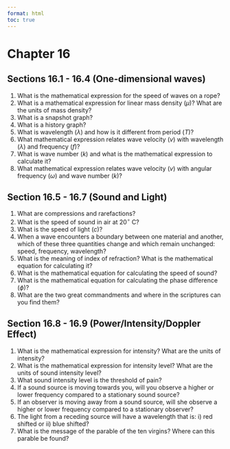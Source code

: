 ```yaml
---
format: html
toc: true
---
```


# Chapter 16  {-}

## Sections 16.1 - 16.4 (One-dimensional waves) {-}
1. What is the mathematical expression for the speed of waves on a rope?
2. What is a mathematical expression for linear mass density ($\mu$)? What are the units of mass density?
3. What is a snapshot graph?
4. What is a history graph?
5. What is wavelength ($\lambda$) and how is it different from period ($T$)?
6. What mathematical expression relates wave velocity ($v$) with wavelength ($\lambda$) and frequency ($f$)?
7. What is wave number ($k$) and what is the mathematical expression to calculate it?
8. What mathematical expression relates wave velocity ($v$) with angular frequency ($\omega$) and wave number ($k$)?



## Section 16.5 - 16.7 (Sound and Light) {-}
1. What are compressions and rarefactions?
2. What is the speed of sound in air at $20^\circ$ C?
3. What is the speed of light ($c$)?
4. When a wave encounters a boundary between one material and another, which of these three quantities change and which remain unchanged: speed, frequency, wavelength?
5. What is the meaning of index of refraction? What is the mathematical equation for calculating it?
6. What is the mathematical equation for calculating the speed of sound?
7. What is the mathematical equation for calculating the phase difference ($\phi$)?
8. What are the two great commandments and where in the scriptures can you find them?


## Section 16.8 - 16.9 (Power/Intensity/Doppler Effect) {-}
1. What is the mathematical expression for intensity? What are the units of intensity?
2. What is the mathematical expression for intensity level?  What are the units of sound intensity level?
3. What sound intensity level is the threshold of pain?
4. If a sound source is moving towards you, will you observe a higher or lower frequency compared to a stationary sound source?
5. If an observer is moving away from a sound source, will she observe a higher or lower frequency compared to a stationary observer?
6. The light from a receding source will have a wavelength that is: i) red shifted or ii) blue shifted?
7. What is the message of the parable of the ten virgins? Where can this parable be found?